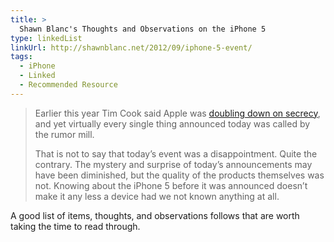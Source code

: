 ```yaml
---
title: >
  Shawn Blanc's Thoughts and Observations on the iPhone 5
type: linkedList
linkUrl: http://shawnblanc.net/2012/09/iphone-5-event/
tags:
  - iPhone
  - Linked
  - Recommended Resource
---
```


> Earlier this year Tim Cook said Apple was [doubling down on secrecy](http://www.businessinsider.com/tim-cook-at-d10-2012-5#pm094509), and yet virtually every single thing announced today was called by the rumor mill.
>
> That is not to say that today’s event was a disappointment. Quite the contrary. The mystery and surprise of today’s announcements may have been diminished, but the quality of the products themselves was not. Knowing about the iPhone 5 before it was announced doesn’t make it any less a device had we not known anything at all.

A good list of items, thoughts, and observations follows that are worth taking the time to read through.
